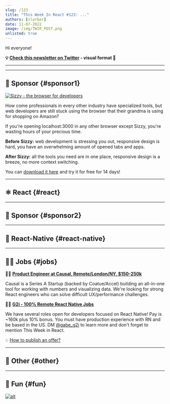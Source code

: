 ```yaml
---
slug: /123
title: "This Week In React #123: ..."
authors: [slorber]
date: 11-07-2022
image: /img/TWIR_POST.png
unlisted: true
---
```


Hi everyone!

<Todo />

<!-- truncate -->

**💡 [Check this newsletter on Twitter](https://slo.im/thread) - visual format 🎨**

---


<Support />

---

## 💸 Sponsor {#sponsor1}

[![Sizzy - the browser for developers](/emails/issues/220/sizzy.jpg)](https://sizzy.co/?utm_campaign=newsletter&utm_source=thisweekinreact)

How come professionals in every other industry have specialized tools, but web developers are still stuck using the browser that their grandma is using for shopping on Amazon?

If you're opening localhost:3000 in any other browser except Sizzy, you're wasting hours of your precious time.

**Before Sizzy:** web development is stressing you out, responsive design is hard, you have an overwhelming amount of opened tabs and apps.

**After Sizzy:** all the tools you need are in one place, responsive design is a breeze, no more context switching.

You can [download it here](https://sizzy.co/?utm_campaign=newsletter&utm_source=thisweekinreact) and try it for free for 14 days!

---

## ⚛️ React {#react}

<Todo />

<SubscribeFormEmbed />

---

## 💸 Sponsor {#sponsor2}

<Todo />

---

## 📱 React-Native {#react-native}

<Todo />

---

## 🧑‍💻 Jobs {#jobs}

🧑‍💼 [**Product Engineer at Causal, Remote/London/NY, $150-250k**](https://jobs.lever.co/causal-app/4acaafbe-ef3d-45a6-bbe6-687c022d727c?lever-origin=applied&lever-source%5B%5D=thisweekinreact.com)

Causal is a Series A Startup (backed by Coatue/Accel) building an all-in-one tool for working with numbers and visualizing data. We're looking for strong React engineers who can solve difficult UX/performance challenges.

🧑‍💼 [**G2i - 100% Remote React Native Jobs**](https://twitter.com/gabe_g2i/status/1563204813881425926?s=20&t=ArRLC77BpRwXXCdx8fnUqw)

We have several roles open for developers focused on React Native! Pay is ~160k plus 10% bonus. You must have production experience with RN and be based in the US. DM [@gabe_g2i](https://twitter.com/gabe_g2i) to learn more and don't forget to mention This Week in React.

💡 [How to publish an offer?](https://thisweekinreact.com/sponsor)

---

## 🔀 Other {#other}

<Todo />

---

## 🤭 Fun {#fun}

<Todo />

[![alt](/emails/issues/122/meme.jpg)](https://twitter.com/todo)
